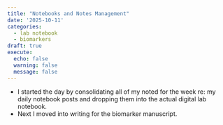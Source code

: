 ```yaml
---
title: "Notebooks and Notes Management"
date: '2025-10-11'
categories:
  - lab notebook
  - biomarkers
draft: true
execute:
  echo: false
  warning: false
  message: false
---
```


- I started the day by consolidating all of my noted for the week re: my daily notebook posts and dropping them into the actual digital lab notebook.
- Next I moved into writing for the biomarker manuscript.